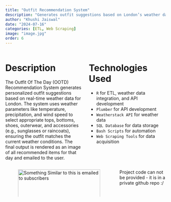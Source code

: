 ```yaml
---
title: "Outfit Recommendation System"
description: "Generates outfit suggestions based on London’s weather data"
author: "Khushi Jaiswal"
date: "2024-07-16"
categories: [ETL, Web Scraping]
image: "image.jpg"
order: 6
---
```


::: columns

::: {.column width=50%}
# Description
The Outfit Of The Day (OOTD) Recommendation System generates personalized outfit suggestions based on real-time weather data for London. The system uses weather parameters like temperature, precipitation, and wind speed to select appropriate tops, bottoms, shoes, outerwear, and accessories (e.g., sunglasses or raincoats), ensuring the outfit matches the current weather conditions. The final output is rendered as an image of all recommended items for that day and emailed to the user.
:::

::: {.column width=50%}
# Technologies Used 
- `R` for ETL, weather data integration, and API development
- `Plumber` for API development
- `Weatherstack API` for weather data
- `SQL Database` for data storage
- `Bash Scripts` for automation
- `Web Scraping Tools` for data acquisition
:::
:::





::: columns

::: {.column width=70%}
![Something Similar to this is emailed to subscribers](extras/ootd_output.jpg){width="100%"}
:::

::: {.column width=30%}
Project code can not be provided - it is in a private github repo :/
:::

:::


